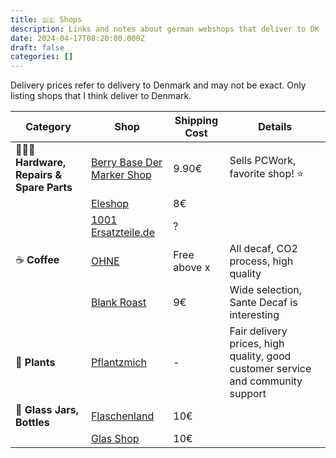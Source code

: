 ```yaml
---
title: 🇩🇪 Shops
description: Links and notes about german webshops that deliver to DK
date: 2024-04-17T08:20:00.000Z
draft: false
categories: []
---
```

Delivery prices refer to delivery to Denmark and may not be exact. Only listing shops that I think deliver to Denmark.


| Category                        | Shop                                           | Shipping Cost | Details                                                                         |
|--------------------------------|------------------------------------------------|---------------|---------------------------------------------------------------------------------|
| 👩🏼‍🔧 **Hardware, Repairs & Spare Parts** | [Berry Base Der Marker Shop](https://www.berrybase.de/)  | 9.90€         | Sells PCWork, favorite shop! ⭐️                                                   |
|                                | [Eleshop](https://eleshop.eu/)                | 8€            |                                                                     |
|                                | [1001 Ersatzteile.de](https://www.1001ersatzteile.de/) | ?            | |
| ☕️ **Coffee**                         | [OHNE](http://ohne.coffee)                    | Free above x  | All decaf, CO2 process, high quality                                                    |
|                                | [Blank Roast](http://blankroast.de)          | 9€            | Wide selection, Sante Decaf is interesting                                        |
| 🌱 **Plants**                         | [Pflantzmich](https://www.pflanzmich.de/)    | -             | Fair delivery prices, high quality, good customer service and community support |
| 🫙 **Glass Jars, Bottles**| [Flaschenland](https://www.flaschenland.de/) | 10€           |                                                                     |
|                                | [Glas Shop](https://glas-shop.com)           | 10€           |                                                                   |
